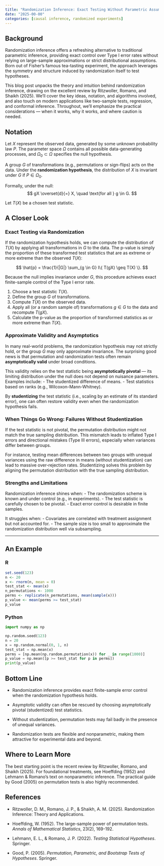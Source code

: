 ```yaml
---
title: "Randomization Inference: Exact Testing Without Parametric Assumptions"
date: "2025-00-00"
categories: [causal inference, randomized experiments]
---
```


## Background

Randomization inference offers a refreshing alternative to traditional parametric inference, providing exact control over Type I error rates without relying on large-sample approximations or strict distributional assumptions. Born out of Fisher's famous tea-tasting experiment, the approach leverages the symmetry and structure induced by randomization itself to test hypotheses. 

This blog post unpacks the theory and intuition behind randomization inference, drawing on the excellent review by Ritzwoller, Romano, and Shaikh (2025). We'll cover the key ideas, notation, and algorithms involved, and also touch on modern applications like two-sample tests, regression, and conformal inference. Throughout, we'll emphasize the practical considerations — when it works, why it works, and where caution is needed.

## Notation

Let $X$ represent the observed data, generated by some unknown probability law $P$. The parameter space $\Omega$ contains all possible data-generating processes, and $\Omega_0 \subset \Omega$ specifies the null hypothesis.

A group $G$ of transformations (e.g., permutations or sign-flips) acts on the data. Under the **randomization hypothesis**, the distribution of $X$ is invariant under $G$ if $P \in \Omega_0$.

Formally, under the null:
$$
gX \overset{d}{=} X, \quad \text{for all } g \in G.
$$

Let $T(X)$ be a chosen test statistic.

## A Closer Look

### Exact Testing via Randomization

If the randomization hypothesis holds, we can compute the distribution of $T(X)$ by applying all transformations in $G$ to the data. The p-value is simply the proportion of these transformed test statistics that are as extreme or more extreme than the observed $T(X)$:

$$
\hat{p} = \frac{1}{|G|} \sum_{g \in G} I\{ T(gX) \geq T(X) \}.
$$

Because the null implies invariance under $G$, this procedure achieves exact finite-sample control of the Type I error rate.

::: {.callout-note title="Algorithm: Randomization Test"}
1. Choose a test statistic $T(X)$.
2. Define the group $G$ of transformations.
3. Compute $T(X)$ on the observed data.
4. Apply all (or a random sample of) transformations $g \in G$ to the data and recompute $T(gX)$.
5. Calculate the p-value as the proportion of transformed statistics as or more extreme than $T(X)$.
:::

### Approximate Validity and Asymptotics

In many real-world problems, the randomization hypothesis may not strictly hold, or the group $G$ may only approximate invariance. The surprising good news is that permutation and randomization tests often remain **asymptotically valid** under broad conditions.

This validity relies on the test statistic being **asymptotically pivotal** — its limiting distribution under the null does not depend on nuisance parameters. Examples include:
- The studentized difference of means.
- Test statistics based on ranks (e.g., Wilcoxon-Mann-Whitney).

By **studentizing** the test statistic (i.e., scaling by an estimate of its standard error), one can often restore validity even when the randomization hypothesis fails.

### When Things Go Wrong: Failures Without Studentization

If the test statistic is not pivotal, the permutation distribution might not match the true sampling distribution. This mismatch leads to inflated Type I errors and directional mistakes (Type III errors), especially when variances differ between groups.

For instance, testing mean differences between two groups with unequal variances using the raw difference in means (without studentization) can lead to massive over-rejection rates. Studentizing solves this problem by aligning the permutation distribution with the true sampling distribution.

### Strengths and Limitations

Randomization inference shines when:
- The randomization scheme is known and under control (e.g., in experiments).
- The test statistic is carefully chosen to be pivotal.
- Exact error control is desirable in finite samples.

It struggles when:
- Covariates are correlated with treatment assignment but not accounted for.
- The sample size is too small to approximate the randomization distribution well via subsampling.

---

## An Example

::::{.panel-tabset}

### R

```r
set.seed(123)
n <- 20
x <- rnorm(n, mean = 0)
test_stat <- mean(x)
n_permutations <- 1000
perms <- replicate(n_permutations, mean(sample(x)))
p_value <- mean(perms >= test_stat)
p_value
```

### Python

```python
import numpy as np

np.random.seed(123)
n = 20
x = np.random.normal(0, 1, n)
test_stat = np.mean(x)
perms = [np.mean(np.random.permutation(x)) for _ in range(1000)]
p_value = np.mean([p >= test_stat for p in perms])
print(p_value)
```

::::

## Bottom Line

- Randomization inference provides exact finite-sample error control when the randomization hypothesis holds.

- Asymptotic validity can often be rescued by choosing asymptotically pivotal (studentized) test statistics.

- Without studentization, permutation tests may fail badly in the presence of unequal variances.

- Randomization tests are flexible and nonparametric, making them attractive for experimental data and beyond.

## Where to Learn More

The best starting point is the recent review by Ritzwoller, Romano, and Shaikh (2025). For foundational treatments, see Hoeffding (1952) and Lehmann & Romano's text on nonparametric inference. The practical guide by Good (2005) on permutation tests is also highly recommended.

## References

- Ritzwoller, D. M., Romano, J. P., & Shaikh, A. M. (2025). Randomization Inference: Theory and Applications.

- Hoeffding, W. (1952). The large-sample power of permutation tests. *Annals of Mathematical Statistics*, 23(2), 169-192.

- Lehmann, E. L., & Romano, J. P. (2022). *Testing Statistical Hypotheses*. Springer.

- Good, P. (2005). *Permutation, Parametric, and Bootstrap Tests of Hypotheses*. Springer.
